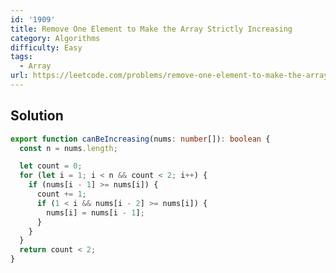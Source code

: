 ```yaml
---
id: '1909'
title: Remove One Element to Make the Array Strictly Increasing
category: Algorithms
difficulty: Easy
tags:
  - Array
url: https://leetcode.com/problems/remove-one-element-to-make-the-array-strictly-increasing
---
```


## Solution

```typescript filename="solution.ts" copy
export function canBeIncreasing(nums: number[]): boolean {
  const n = nums.length;

  let count = 0;
  for (let i = 1; i < n && count < 2; i++) {
    if (nums[i - 1] >= nums[i]) {
      count += 1;
      if (1 < i && nums[i - 2] >= nums[i]) {
        nums[i] = nums[i - 1];
      }
    }
  }
  return count < 2;
}
```
